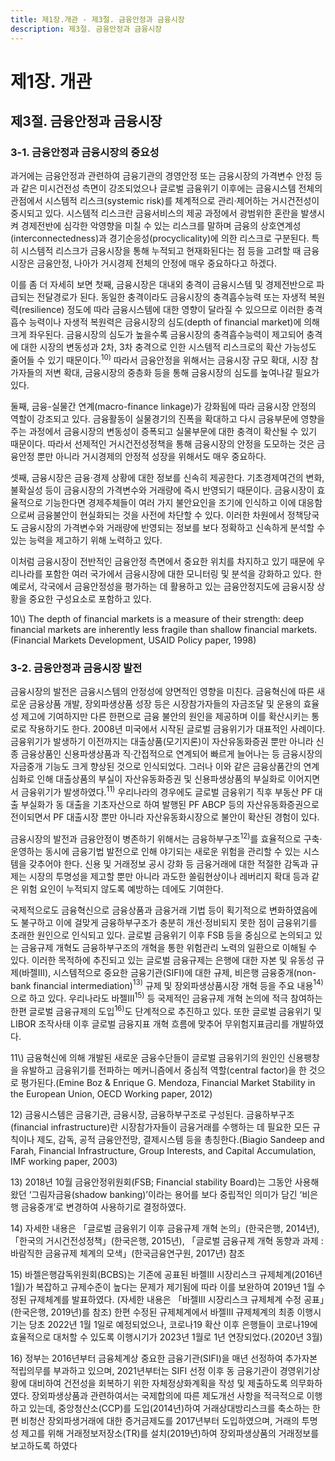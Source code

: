 ```yaml
---
title: 제1장.개관 - 제3절. 금융안정과 금융시장
description: 제3절. 금융안정과 금융시장
---
```


# 제1장. 개관

## 제3절. 금융안정과 금융시장

### 3-1. 금융안정과 금융시장의 중요성

과거에는 금융안정과 관련하여 금융기관의 경영안정 또는 금융시장의 가격변수 안정 등과 같은 미시건전성 측면이 강조되었으나 
글로벌 금융위기 이후에는 금융시스템 전체의 관점에서 시스템적 리스크(systemic risk)를 체계적으로 관리·제어하는 거시건전성이 중시되고 있다. 
시스템적 리스크란 금융서비스의 제공 과정에서 광범위한 혼란을 발생시켜 경제전반에 심각한 악영향을 미칠 수 있는 리스크를 말하며 
금융의 상호연계성(interconnectedness)과 경기순응성(procyclicality)에 의한 리스크로 구분된다. 
특히 시스템적 리스크가 금융시장을 통해 누적되고 현재화된다는 점 등을 고려할 때 금융시장은 금융안정, 나아가 거시경제 전체의 안정에 매우 중요하다고 하겠다.

이를 좀 더 자세히 보면 첫째, 금융시장은 대내외 충격이 금융시스템 및 경제전반으로 파급되는 전달경로가 된다. 
동일한 충격이라도 금융시장의 충격흡수능력 또는 자생적 복원력(resilience) 정도에 따라 금융시스템에 대한 영향이 달라질 수 있으므로 
이러한 충격흡수 능력이나 자생적 복원력은 금융시장의 심도(depth of financial market)에 의해 크게 좌우된다. 
금융시장의 심도가 높을수록 금융시장의 충격흡수능력이 제고되어 충격에 대한 시장의 변동성과 
2차, 3차 충격으로 인한 시스템적 리스크로의 확산 가능성도 줄어들 수 있기 때문이다.$^{10)}$ 
따라서 금융안정을 위해서는 금융시장 규모 확대, 시장 참가자들의 저변 확대, 금융시장의 중층화 등을 통해 금융시장의 심도를 높여나갈 필요가 있다. 

둘째, 금융-실물간 연계(macro-finance linkage)가 강화됨에 따라 금융시장 안정의 역할이 강조되고 있다. 
금융활동이 실물경기의 진폭을 확대하고 다시 금융부문에 영향을 주는 과정에서 금융시장의 변동성이 증폭되고 실물부문에 대한 충격이 확산될 수 있기 때문이다. 
따라서 선제적인 거시건전성정책을 통해 금융시장의 안정을 도모하는 것은 금융안정 뿐만 아니라 거시경제의 안정적 성장을 위해서도 매우 중요하다.

셋째, 금융시장은 금융·경제 상황에 대한 정보를 신속히 제공한다. 
기초경제여건의 변화, 불확실성 등이 금융시장의 가격변수와 거래량에 즉시 반영되기 때문이다. 
금융시장이 효율적으로 기능한다면 경제주체들이 여러 가지 불안요인을 조기에 인식하고 이에 대응함으로써 금융불안이 현실화되는 것을 사전에 차단할 수 있다. 
이러한 차원에서 정책당국도 금융시장의 가격변수와 거래량에 반영되는 정보를 보다 정확하고 신속하게 분석할 수 있는 능력을 제고하기 위해 노력하고 있다.

이처럼 금융시장이 전반적인 금융안정 측면에서 중요한 위치를 차지하고 있기 때문에 
우리나라를 포함한 여러 국가에서 금융시장에 대한 모니터링 및 분석을 강화하고 있다. 
한 예로서, 각국에서 금융안정성을 평가하는 데 활용하고 있는 금융안정지도에 금융시장 상황을 중요한 구성요소로 포함하고 있다.

<GComment>
10\) The depth of financial markets is a measure of their strength: deep financial markets are inherently less fragile than shallow financial 
markets.(Financial Markets Development, USAID Policy paper, 1998)

</GComment>

### 3-2. 금융안정과 금융시장 발전

금융시장의 발전은 금융시스템의 안정성에 양면적인 영향을 미친다. 
금융혁신에 따른 새로운 금융상품 개발, 장외파생상품 성장 등은 시장참가자들의 자금조달 및 운용의 효율성 제고에 기여하지만 
다른 한편으로 금융 불안의 원인을 제공하며 이를 확산시키는 통로로 작용하기도 한다. 
2008년 미국에서 시작된 글로벌 금융위기가 대표적인 사례이다. 
금융위기가 발생하기 이전까지는 대출상품(모기지론)이 자산유동화증권 뿐만 아니라 신종 금융상품인 신용파생상품과 
직·간접적으로 연계되어 빠르게 늘어나는 등 금융시장의 자금중개 기능도 크게 향상된 것으로 인식되었다. 
그러나 이와 같은 금융상품간의 연계 심화로 인해 대출상품의 부실이 자산유동화증권 및 신용파생상품의 부실화로 이어지면서 금융위기가 발생하였다.$^{11)}$
우리나라의 경우에도 글로벌 금융위기 직후 부동산 PF 대출 부실화가 동 대출을 기초자산으로 하여 
발행된 PF ABCP 등의 자산유동화증권으로 전이되면서 PF 대출시장 뿐만 아니라 자산유동화시장으로 불안이 확산된 경험이 있다.

금융시장의 발전과 금융안정이 병존하기 위해서는 금융하부구조$^{12)}$를 효율적으로 구축·운영하는 동시에 금융기법 발전으로 인해 
야기되는 새로운 위험을 관리할 수 있는 시스템을 갖추어야 한다. 
신용 및 거래정보 공시 강화 등 금융거래에 대한 적절한 감독과 규제는 시장의 투명성을 제고할 뿐만 아니라 
과도한 쏠림현상이나 레버리지 확대 등과 같은 위험 요인이 누적되지 않도록 예방하는 데에도 기여한다.

국제적으로도 금융혁신으로 금융상품과 금융거래 기법 등이 획기적으로 변화하였음에도 불구하고 
이에 걸맞게 금융하부구조가 충분히 개선·정비되지 못한 점이 금융위기를 초래한 원인으로 인식되고 있다. 
글로벌 금융위기 이후 FSB 등을 중심으로 논의되고 있는 금융규제 개혁도 금융하부구조의 개혁을 통한 위험관리 노력의 일환으로 이해될 수 있다. 
이러한 목적하에 추진되고 있는 글로벌 금융규제는 은행에 대한 자본 및 유동성 규제(바젤Ⅲ), 시스템적으로 중요한 금융기관(SIFI)에 대한 규제, 
비은행 금융중개(non-bank financial intermediation)$^{13)}$ 규제 및 장외파생상품시장 개혁 등을 주요 내용$^{14)}$으로 하고 있다.
우리나라도 바젤Ⅲ$^{15)}$ 등 국제적인 금융규제 개혁 논의에 적극 참여하는 한편 글로벌 금융규제의 도입$^{16)}$도 단계적으로 추진하고 있다. 
또한 글로벌 금융위기 및 LIBOR 조작사태 이후 글로벌 금융지표 개혁 흐름에 맞추어 무위험지표금리를 개발하였다.



<GComment>
11\) 금융혁신에 의해 개발된 새로운 금융수단들이 글로벌 금융위기의 원인인 신용팽창을 유발하고 금융위기를 전파하는 메커니즘에서 
중심적 역할(central factor)을 한 것으로 평가된다.(Emine Boz & Enrique G. Mendoza, Financial Market Stability in the European Union, 
OECD Working paper, 2012)

12\) 금융시스템은 금융기관, 금융시장, 금융하부구조로 구성된다. 금융하부구조(financial infrastructure)란 시장참가자들이 금융거래를 
수행하는 데 필요한 모든 규칙이나 제도, 감독, 공적 금융안전망, 결제시스템 등을 총칭한다.(Biagio Sandeep and Farah, Financial 
Infrastructure, Group Interests, and Capital Accumulation, IMF working paper, 2003)

13\) 2018년 10월 금융안정위원회(FSB; Financial stability Board)는 그동안 사용해 왔던 ‘그림자금융(shadow banking)’이라는 용어를 보다 
중립적인 의미가 담긴 ‘비은행 금융중개’로 변경하여 사용하기로 결정하였다.

14\) 자세한 내용은 「글로벌 금융위기 이후 금융규제 개혁 논의」(한국은행, 2014년), 「한국의 거시건전성정책」(한국은행, 2015년), 
「글로벌 금융규제 개혁 동향과 과제 : 바람직한 금융규제 체계의 모색」(한국금융연구원, 2017년) 참조

15\) 바젤은행감독위원회(BCBS)는 기존에 공표된 바젤Ⅲ 시장리스크 규제체계(2016년 1월)가 복잡하고 규제수준이 높다는 문제가 제기됨에 따라 이를 보완하여 2019년 1월 수정된 규제체계를 발표하였다.
(자세한 내용은 「바젤Ⅲ 시장리스크 규제체계 수정 공표」(한국은행, 2019년)를 참조) 
한편 수정된 규제체계에서 바젤Ⅲ 규제체계의 최종 이행시기는 당초 2022년 1월 1일로 예정되었으나, 코로나19 확산 이후 은행들이 코로나19에 효율적으로 대처할 수 있도록 이행시기가 2023년 1월로 1년 연장되었다.(2020년 3월)

16\) 정부는 2016년부터 금융체계상 중요한 금융기관(SIFI)을 매년 선정하여 추가자본 적립의무를 부과하고 있으며, 
2021년부터는 SIFI 선정 이후 동 금융기관이 경영위기상황에 대비하여 건전성을 회복하기 위한 자체정상화계획을 작성 및 제출하도록 의무화하였다. 
장외파생상품과 관련하여서는 국제합의에 따른 제도개선 사항을 적극적으로 이행하고 있는데, 중앙청산소(CCP)를 도입(2014년)하여 
거래상대방리스크를 축소하는 한편 비청산 장외파생거래에 대한 증거금제도를 2017년부터 도입하였으며, 거래의 투명성 제고를 위해 거래정보저장소(TR)를 설치(2019년)하여 장외파생상품의 거래정보를 보고하도록 하였다
</GComment>
